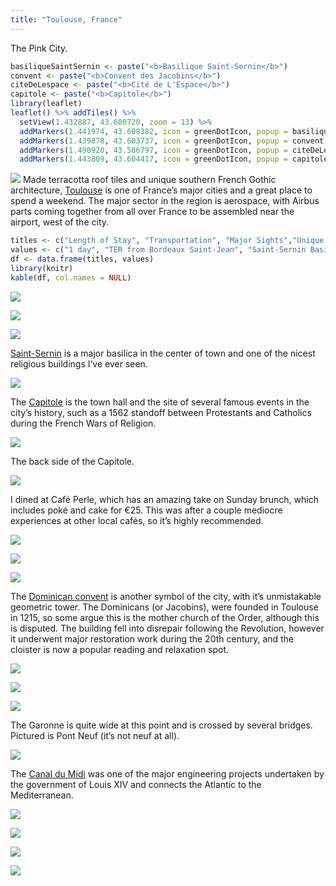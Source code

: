 ```yaml
---
title: "Toulouse, France"
---
```


The Pink City.

```r
basiliqueSaintSernin <- paste("<b>Basilique Saint-Sernin</b>")
convent <- paste("<b>Convent des Jacobins</b>")
citeDeLespace <- paste("<b>Cité de L'Espace</b>")
capitole <- paste("<b>Capitole</b>")
library(leaflet)
leaflet() %>% addTiles() %>%
  setView(1.432887, 43.600720, zoom = 13) %>%
  addMarkers(1.441974, 43.608382, icon = greenDotIcon, popup = basiliqueSaintSernin) %>% # Basilique Saint-Sernin
  addMarkers(1.439878, 43.603737, icon = greenDotIcon, popup = convent) %>% # Convent des Jacobins
  addMarkers(1.490920, 43.586797, icon = greenDotIcon, popup = citeDeLespace) %>% # Cité de L'Espace
  addMarkers(1.443809, 43.604417, icon = greenDotIcon, popup = capitole)  # Capitole
```

![](images/Toulouse/toulouse49.png)
Made terracotta roof tiles and unique southern French Gothic architecture, [Toulouse](https://en.wikipedia.org/wiki/Toulouse) is one of France's major cities and a great place to spend a weekend. The major sector in the region is aerospace, with Airbus parts coming together from all over France to be assembled near the airport, west of the city.

```r
titles <- c("Length of Stay", "Transportation", "Major Sights","Unique Foods", "Restaurant Recommendations")
values <- c("1 day", "TER from Bordeaux Saint-Jean", "Saint-Sernin Basilica, Jacobin Convent", "Cassoulet, Saucisse de Toulouse", "Café Perle")
df <- data.frame(titles, values)
library(knitr)
kable(df, col.names = NULL)
```

![](images/Toulouse/toulouse11.png)

![](images/Toulouse/toulouse13.png)

![](images/Toulouse/toulouse47.png)

[Saint-Sernin](https://en.wikipedia.org/wiki/Basilica_of_Saint-Sernin,_Toulouse) is a major basilica in the center of town and one of the nicest religious buildings I've ever seen.

![](images/Toulouse/toulouse19.png)

The [Capitole](https://en.wikipedia.org/wiki/Capitole_de_Toulouse) is the town hall and the site of several famous events in the city's history, such as a 1562 standoff between Protestants and Catholics during the French Wars of Religion.

![](images/Toulouse/toulouse8.png)

The back side of the Capitole.

![](images/Toulouse/toulouse6.png)

I dined at Café Perle, which has an amazing take on Sunday brunch, which includes poké and cake for €25. This was after a couple mediocre experiences at other local cafés, so it's highly recommended.

![](images/Toulouse/toulouse10.png)

![](images/Toulouse/toulouse7.png)

![](images/Toulouse/toulouse22.png)

The [Dominican convent](https://en.wikipedia.org/wiki/Church_of_the_Jacobins) is another symbol of the city, with it's unmistakable geometric tower. The Dominicans (or Jacobins), were founded in Toulouse in 1215, so some argue this is the mother church of the Order, although this is disputed. The building fell into disrepair following the Revolution, however it underwent major restoration work during the 20th century, and the cloister is now a popular reading and relaxation spot.

![](images/Toulouse/toulouse28.png)

![](images/Toulouse/toulouse24.png)

![](images/Toulouse/toulouse37.png)

The Garonne is quite wide at this point and is crossed by several bridges. Pictured is Pont Neuf (it's not neuf at all).

![](images/Toulouse/toulouse31.png)

The [Canal du Midi](https://en.wikipedia.org/wiki/Canal_du_Midi) was one of the major engineering projects undertaken by the government of Louis XIV and connects the Atlantic to the Mediterranean. 

![](images/Toulouse/toulouse51.png)

![](images/Toulouse/toulouse42.png)

![](images/Toulouse/toulouse3.png)

![](images/Toulouse/toulouse50.png)
